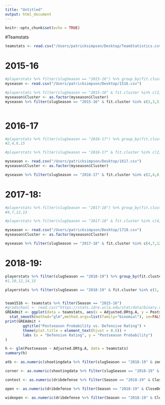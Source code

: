 ```yaml
---
title: "Untitled"
output: html_document
---
```


```r
knitr::opts_chunk$set(echo = TRUE)
```

#Teamstats
```r
teamstats <- read.csv("/Users/patricksimpson/Desktop/TeamStatistics.csv")
```

# 2015-16
```r
#playerstats %>% filter(slugSeason == "2015-16") %>% group_by(fit.cluster) %>% summarise(vorp = mean(VORP), count = n()) 
myseason <- read.csv("/Users/patricksimpson/Desktop/1516.csv")

#playerstats %>% filter(slugSeason == "2015-16" & fit.cluster %in% c(2, 3, 5, 8, 11)) %>% group_by(fit.cluster) %>% summarise(pts = mean(PTS), rbd = mean(TRB), ast = mean(AST), sal = mean(Salary))
myseason$Cluster <- as.factor(myseason$Cluster)
myseason %>% filter(slugSeason == "2015-16" & fit.cluster %in% c(2,3,5,8,11)) %>% ggplot(aes(OWS, DWS)) + geom_point(aes(colour = Cluster), size = 4) + theme_classic() + theme(legend.background = element_blank(), legend.box.background = element_rect(colour = "black"), legend.title.align = 0.5, legend.position = c(0.9, 0.2), legend.text = element_text(color = "black", size = 12), legend.title = element_text(color = "black", size = 8, face = "bold"),axis.title=element_text(size=14,face="bold")) + xlab("Offensive Win Shares") + ylab("Defensive Win Shares") + stat_ellipse(aes(OWS, DWS,color=Cluster),type = "norm")



```






# 2016-17
```r
#playerstats %>% filter(slugSeason == "2016-17") %>% group_by(fit.cluster) %>% summarise(vorp = mean(VORP), bpm = mean(BPM), dpm = mean(DBPM), opm = mean(OBPM), count = n())
#2,4,6,15

#playerstats %>% filter(slugSeason == "2016-17" & fit.cluster %in% c(2, 4, 6, 15)) %>% group_by(fit.cluster) %>% summarise(pts = mean(PTS), rbd = mean(TRB), ast = mean(AST), sal = mean(Salary))

myseason <- read.csv("/Users/patricksimpson/Desktop/1617.csv")
myseason$Cluster <- as.factor(myseason$Cluster)

myseason %>% filter(slugSeason == "2016-17" & fit.cluster %in% c(2,4,6,15)) %>% ggplot(aes(OWS, DWS)) + geom_point(aes(colour = Cluster), size = 4) + theme_classic() + theme(legend.background = element_blank(), legend.box.background = element_rect(colour = "black"), legend.title.align = 0.5, legend.position = c(0.95, 0.15), legend.text = element_text(color = "black", size = 12), legend.title = element_text(color = "black", size = 12, face = "bold"),axis.title=element_text(size=14,face="bold")) + xlab("Offensive Win Shares") + ylab("Defensive Win Shares") + stat_ellipse(aes(OWS, DWS,color=Cluster),type = "norm")


```


# 2017-18:
```r
#playerstats %>% filter(slugSeason == "2017-18") %>% group_by(fit.cluster) %>% summarise(vorp = mean(VORP), bpm = mean(BPM), dpm = mean(DBPM), opm = mean(OBPM), count = n())
#4,7,12,13

#playerstats %>% filter(slugSeason == "2017-18" & fit.cluster %in% c(4, 7, 12, 13)) %>% group_by(fit.cluster) %>% summarise(pts = mean(PTS), rbd = mean(TRB), ast = mean(AST), sal = mean(Salary))

myseason <- read.csv("/Users/patricksimpson/Desktop/1718.csv")
myseason$Cluster <- as.factor(myseason$Cluster)

myseason %>% filter(slugSeason == "2017-18" & fit.cluster %in% c(4,7,12,13)) %>% ggplot(aes(OWS, DWS)) + geom_point(aes(colour = Cluster), size = 4) + theme_classic() + theme(legend.background = element_blank(), legend.box.background = element_rect(colour = "black"), legend.title.align = 0.5, legend.position = c(0.9, 0.2), legend.text = element_text(color = "black", size = 12), legend.title = element_text(color = "black", size = 12, face = "bold"),axis.title=element_text(size=14,face="bold")) + xlab("Offensive Win Shares") + ylab("Defensive Win Shares") + stat_ellipse(aes(OWS, DWS,color=Cluster),type = "norm")

```


# 2018-19:
```r
playerstats %>% filter(slugSeason == "2018-19") %>% group_by(fit.cluster) %>% summarise(vorp = mean(VORP), bpm = mean(BPM), dpm = mean(DBPM), opm = mean(OBPM), count = n())
#1,10,12,14,15

playerstats %>% filter(slugSeason == "2018-19" & fit.cluster %in% c(1, 10, 12, 14, 15)) %>% group_by(fit.cluster) %>% summarise(pts = mean(PTS), rbd = mean(TRB), ast = mean(AST), sal = mean(Salary))



```


```r
team1516 <- teamstats %>% filter(Season == "2015-16")
#gradschool <- read.csv("https://stats.idre.ucla.edu/stat/data/binary.csv")
GREAdmit <- ggplot(data = teamstats, aes(x = Adjusted.DRtg.A, y = Postseason)) + 
  stat_smooth(method="glm",method.args=list(family="binomial"), se=FALSE)
print(GREAdmit + 
        ggtitle("Postseason Probability vs. Defensive Rating") + 
        theme(plot.title = element_text(hjust = 0.5)) +
        labs (x = "Defensive Rating", y = "Postseason Probability")
)

h <- glm(Postseason ~ Adjusted.DRtg.A, data = teamstats)
summary(h)


```

```r
atb <- as.numeric(shootingdata %>% filter(slugSeason == "2018-19" & zoneBasic == "Above the Break 3") %>% summarise(Made = sum(isShotMade == TRUE), ATT = n()) %>% mutate(pct = Made / ATT) %>% select(pct))

corner <- as.numeric(shootingdata %>% filter(slugSeason == "2018-19" & zoneBasic %in% c("Left Corner 3", "Right Corner 3")) %>% summarise(Made = sum(isShotMade == TRUE), ATT = n()) %>% mutate(pct = Made / ATT) %>% select(pct))

contest <- as.numeric(dribdefense %>% filter(Season == "2018-19" & CloseDefDistRange %in% c("0-2 Feet - Very Tight", "2-4 Feet - Tight")) %>% summarise(Made = sum(fg3m), ATT = sum(fg3a)) %>% mutate(pct = Made / ATT) %>% select(pct))

open <- as.numeric(dribdefense %>% filter(Season == "2018-19" & CloseDefDistRange %in% c("4-6 Feet - Open")) %>% summarise(Made = sum(fg3m), ATT = sum(fg3a)) %>% mutate(pct = Made / ATT) %>% select(pct))

wideopen <- as.numeric(dribdefense %>% filter(Season == "2018-19" & CloseDefDistRange %in% c("6+ Feet - Wide Open")) %>% summarise(Made = sum(fg3m), ATT = sum(fg3a)) %>% mutate(pct = Made / ATT) %>% select(pct))






```